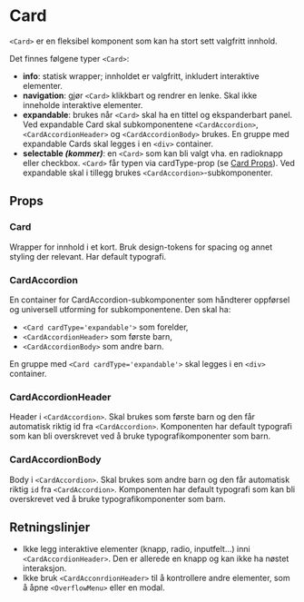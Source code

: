 
<Meta of={CardStories} />

# Card

<ComponentLinkRow
  docsHref="https://design.domstol.no/987b33f71/p/0822fe-card/b/79dd5d"
  figmaHref="https://www.figma.com/file/ewqSDmkgqDQ5PyOsRp4V5b/?node-id=3421%3A94375"
  githubHref="https://github.com/domstolene/designsystem/tree/main/packages/components/src/components/Card"
  withBottomSpacing
/>

`<Card>` er en fleksibel komponent som kan ha stort sett valgfritt innhold.

Det finnes følgene typer `<Card>`:

- **info**: statisk wrapper; innholdet er valgfritt, inkludert interaktive elementer.
- **navigation**: gjør `<Card>` klikkbart og rendrer en lenke. Skal ikke inneholde interaktive elementer.
- **expandable**: brukes når `<Card>` skal ha en tittel og ekspanderbart panel. Ved expandable Card skal subkomponentene `<CardAccordion>`, `<CardAccordionHeader>` og `<CardAccordionBody>` brukes. En gruppe med expandable Cards skal legges i en `<div>` container.
- **selectable _(kommer)_**: en `<Card>` som kan bli valgt vha. en radioknapp eller checkbox.
  `<Card>` får typen via cardType-prop (se [Card Props](#card-1)). Ved expandable skal i tillegg brukes `<CardAccordion>`-subkomponenter.

## Props

### Card

Wrapper for innhold i et kort. Bruk design-tokens for spacing og annet styling der relevant. Har default typografi.

<Canvas of={CardStories.Default} sourceState="shown" />
<Controls of={CardStories.Default} />

### CardAccordion

En container for CardAccordion-subkomponenter som håndterer oppførsel og universell utforming for subkomponentene. Den skal ha:

- `<Card cardType='expandable'>` som forelder,
- `<CardAccordionHeader>` som første barn,
- `<CardAccordionBody>` som andre barn.

En gruppe med `<Card cardType='expandable'>` skal legges i en `<div>` container.

<Canvas of={CardStories.Accordion} sourceState="shown" />

<ArgTypes of={CardAccordion} />

### CardAccordionHeader

Header i `<CardAccordion>`. Skal brukes som første barn og den får automatisk riktig id fra `<CardAccordion>`. Komponenten har default typografi som kan bli overskrevet ved å bruke typografikomponenter som barn.

<ArgTypes of={CardAccordionHeader} />

### CardAccordionBody

Body i `<CardAccordion>`. Skal brukes som andre barn og den får automatisk riktig `id` fra `<CardAccordion>`. Komponenten har default typografi som kan bli overskrevet ved å bruke typografikomponenter som barn.

<ArgTypes of={CardAccordionBody} />

## Retningslinjer

- Ikke legg interaktive elementer (knapp, radio, inputfelt...) inni `<CardAccordionHeader>`. Den er allerede en knapp og kan ikke ha nøstet interaksjon.
- Ikke bruk `<CardAcconrdionHeader>` til å kontrollere andre elementer, som å åpne `<OverflowMenu>` eller en modal.
